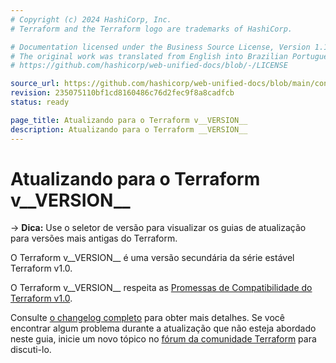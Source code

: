 ```yaml
---
# Copyright (c) 2024 HashiCorp, Inc.
# Terraform and the Terraform logo are trademarks of HashiCorp.

# Documentation licensed under the Business Source License, Version 1.1.
# The original work was translated from English into Brazilian Portuguese.
# https://github.com/hashicorp/web-unified-docs/blob/-/LICENSE

source_url: https://github.com/hashicorp/web-unified-docs/blob/main/content/terraform/templates/upgrade-guide.mdx
revision: 235075110bf1cd8160486c76d2fec9f8a8cadfcb
status: ready

page_title: Atualizando para o Terraform v__VERSION__
description: Atualizando para o Terraform __VERSION__
---
```


# Atualizando para o Terraform v__VERSION__

-> **Dica:** Use o seletor de versão para visualizar os guias de atualização
para versões mais antigas do Terraform.

O Terraform v__VERSION__ é uma versão secundária da série estável Terraform
v1.0.

O Terraform v__VERSION__ respeita as
[Promessas de Compatibilidade do Terraform v1.0](https://developer.hashicorp.com/terraform/language/v1-compatibility-promises).

Consulte
[o changelog completo](https://github.com/hashicorp/terraform/blob/v__VERSION__/CHANGELOG.md)
para obter mais detalhes.
Se você encontrar algum problema durante a atualização que não esteja abordado
neste guia, inicie um novo tópico no
[fórum da comunidade Terraform](https://discuss.hashicorp.com/c/terraform-core)
para discuti-lo.
